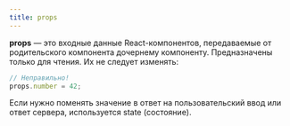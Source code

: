 ```yaml
---
title: props
---
```


**props** — это входные данные React-компонентов, передаваемые от родительского компонента дочернему компоненту. Предназначены только для чтения. Их не следует изменять:

```jsx
// Неправильно!
props.number = 42;
```

Если нужно поменять значение в ответ на пользовательский ввод или ответ сервера, используется state (состояние).
